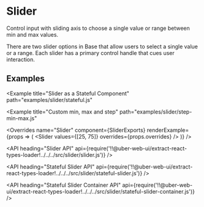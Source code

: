 <!--
Copyright (c) 2018 Uber Technologies, Inc.

This source code is licensed under the MIT license found in the
LICENSE file in the root directory of this source tree.
-->





# Slider

Control input with sliding axis to choose a single value or range between min and max values.

There are two slider options in Base that allow users to select a single value or a range.
Each slider has a primary control handle that cues user interaction.

## Examples

<Example title="Slider Basic Usage" path="examples/slider/basic.js">
  <Basic />
</Example>

<Example
  title="Slider as a Stateful Component"
  path="examples/slider/stateful.js"
>
  <Stateful />
</Example>

<Example title="Slider Range" path="examples/slider/range.js">
  <Range />
</Example>

<Example title="Disabled Slider" path="examples/slider/disabled.js">
  <Disabled />
</Example>

<Example
  title="Custom min, max and step"
  path="examples/slider/step-min-max.js"
>
  <StepMinMax />
</Example>

<Example title="Slider with Overrides" path="examples/slider/overrides.js">
  <Customization />
</Example>

<Overrides
  name="Slider"
  component={SliderExports}
  renderExample={props => (
    <Slider values={[25, 75]} overrides={props.overrides} />
  )}
/>

<API
  heading="Slider API"
  api={require('!!@uber-web-ui/extract-react-types-loader!../../../src/slider/slider.js')}
/>

<API
  heading="Stateful Slider API"
  api={require('!!@uber-web-ui/extract-react-types-loader!../../../src/slider/stateful-slider.js')}
/>

<API
  heading="Stateful Slider Container API"
  api={require('!!@uber-web-ui/extract-react-types-loader!../../../src/slider/stateful-slider-container.js')}
/>
